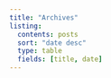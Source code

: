 ```yaml
---
title: "Archives"
listing:
  contents: posts
  sort: "date desc"
  type: table
  fields: [title, date]
---
```

